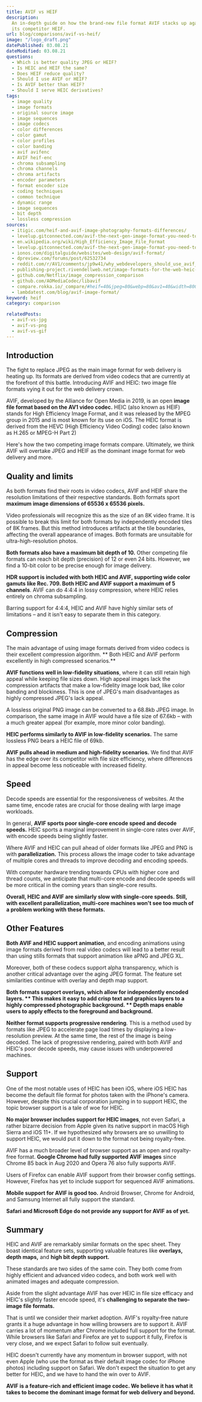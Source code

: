 ```yaml
---
title: AVIF vs HEIF
description:
  An in-depth guide on how the brand-new file format AVIF stacks up against
  its competitor HEIF.
url: blog/comparisons/avif-vs-heif/
image: "/logo_draft.png"
datePublished: 03.08.21
dateModified: 03.08.21
questions:
  - Which is better quality JPEG or HEIF?
  - Is HEIC and HEIF the same?
  - Does HEIF reduce quality?
  - Should I use AVIF or HEIF?
  - Is AVIF better than HEIF?
  - Should I serve HEIC derivatives?
tags:
  - image quality
  - image formats
  - original source image
  - image sequences
  - image codecs
  - color differences
  - color gamut
  - color profiles
  - color banding
  - avif avifenc
  - AVIF heif-enc
  - chroma subsampling
  - chroma channels
  - chroma artifacts
  - encoder parameters
  - format encoder size
  - coding techniques
  - common technique
  - dynamic range
  - image sequences
  - bit depth
  - lossless compression
sources:
  - itigic.com/heif-and-avif-image-photography-formats-differences/
  - levelup.gitconnected.com/avif-the-next-gen-image-format-you-need-to-know-about-631e4476dc71
  - en.wikipedia.org/wiki/High_Efficiency_Image_File_Format
  - levelup.gitconnected.com/avif-the-next-gen-image-format-you-need-to-know-about-631e4476dc71
  - ionos.com/digitalguide/websites/web-design/avif-format/
  - dpreview.com/forums/post/62532734
  - reddit.com/r/AV1/comments/jp9w41/why_webdevelopers_should_use_avif_comparison/
  - publishing-project.rivendellweb.net/image-formats-for-the-web-heic-and-avif/
  - github.com/Netflix/image_compression_comparison
  - github.com/AOMediaCodec/libavif
  - compare.rokka.io/_compare/#heif=40&jpeg=80&webp=80&av1=40&width=800
  - lambdatest.com/blog/avif-image-format/
keyword: heif
category: comparison

relatedPosts:
  - avif-vs-jpg
  - avif-vs-png
  - avif-vs-gif
---
```


## Introduction

The fight to replace JPEG as the main image format for web delivery is heating up. Its formats are derived from video codecs that are currently at the forefront of this battle. Introducing AVIF and HEIC: two image file formats vying it out for the web delivery crown.

AVIF, developed by the Alliance for Open Media in 2019, is an open **image file format based on the AV1 video codec.** HEIC (also known as HEIF) stands for High Efficiency Image Format, and it was released by the MPEG group in 2015 and is most known for its use on iOS. The HEIC format is derived from the HEVC (High Efficiency Video Coding) codec (also known as H.265 or MPEG-H Part 2)

Here's how the two competing image formats compare. Ultimately, we think AVIF will overtake JPEG and HEIF as the dominant image format for web delivery and more.

## Quality and limits

As both formats find their roots in video codecs, AVIF and HEIF share the resolution limitations of their respective standards. Both formats sport **maximum image dimensions of 65536 x 65536 pixels.**

Video professionals will recognize this as the size of an 8K video frame. It is possible to break this limit for both formats by independently encoded tiles of 8K frames. But this method introduces artifacts at the tile boundaries, affecting the overall appearance of images. Both formats are unsuitable for ultra-high-resolution photos.

**Both formats also have a maximum bit depth of 10\.** Other competing file formats can reach bit depth (precision) of 12 or even 24 bits. However, we find a 10-bit color to be precise enough for image delivery.

**HDR support is included with both HEIC and AVIF, supporting wide color gamuts like Rec. 709. **Both** HEIC and AVIF support a maximum of 5 channels**. AVIF can do 4:4:4 in lossy compression, where HEIC relies entirely on chroma subsampling.

Barring support for 4:4:4, HEIC and AVIF have highly similar sets of limitations – and it isn't easy to separate them in this category.

## Compression

The main advantage of using image formats derived from video codecs is their excellent compression algorithm. ** Both HEIC and AVIF perform excellently in high compressed scenarios.**

**AVIF functions well in low-fidelity situations**, where it can still retain high appeal while keeping file sizes down. High appeal images lack the compression artifacts that make a low-fidelity image look bad, like color banding and blockiness. This is one of JPEG's main disadvantages as highly compressed JPEG's lack appeal.

A lossless original PNG image can be converted to a 68.8kb JPEG image. In comparison, the same image in AVIF would have a file size of 67.6kb – with a much greater appeal (for example, more minor color banding).

**HEIC performs similarly to AVIF in low-fidelity scenarios.** The same lossless PNG bears a HEIC file of 69kb.

**AVIF pulls ahead in medium and high-fidelity scenarios.** We find that AVIF has the edge over its competitor with file size efficiency, where differences in appeal become less noticeable with increased fidelity.

## Speed

Decode speeds are essential for the responsiveness of websites. At the same time, encode rates are crucial for those dealing with large image workloads.

In general, **AVIF sports poor single-core encode speed and decode speeds.** HEIC sports a marginal improvement in single-core rates over AVIF, with encode speeds being slightly faster.

Where AVIF and HEIC can pull ahead of older formats like JPEG and PNG is with **parallelization.** This process allows the image coder to take advantage of multiple cores and threads to improve decoding and encoding speeds.

With computer hardware trending towards CPUs with higher core and thread counts, we anticipate that multi-core encode and decode speeds will be more critical in the coming years than single-core results.

**Overall, HEIC and AVIF are similarly slow with single-core speeds. Still, with excellent parallelization, multi-core machines won't see too much of a problem working with these formats.**

## Other Features

**Both AVIF and HEIC support animation**, and encoding animations using image formats derived from real video codecs will lead to a better result than using stills formats that support animation like aPNG and JPEG XL.

Moreover, both of these codecs support alpha transparency, which is another critical advantage over the aging JPEG format. The feature set similarities continue with overlay and depth map support.

**Both formats support overlays, which allow for independently encoded layers. ** This makes it easy to add crisp text and graphics layers to a highly compressed photographic background. ** Depth maps enable users to apply effects to the foreground and background.**

**Neither format supports progressive rendering**. This is a method used by formats like JPEG to accelerate page load times by displaying a low-resolution preview. At the same time, the rest of the image is being decoded. The lack of progressive rendering, paired with both AVIF and HEIC's poor decode speeds, may cause issues with underpowered machines.

## Support

One of the most notable uses of HEIC has been iOS, where iOS HEIC has become the default file format for photos taken with the iPhone's camera. However, despite this crucial corporation jumping in to support HEIC, the topic browser support is a tale of woe for HEIC.

**No major browser includes support for HEIC images**, not even Safari, a rather bizarre decision from Apple given its native support in macOS High Sierra and iOS 11+. If we hypothesized why browsers are so unwilling to support HEIC, we would put it down to the format not being royalty-free.

AVIF has a much broader level of browser support as an open and royalty-free format. **Google Chrome had fully supported AVIF images** since Chrome 85 back in Aug 2020 and Opera 76 also fully supports AVIF.

Users of Firefox can enable AVIF support from their browser config settings. However, Firefox has yet to include support for sequenced AVIF animations.

**Mobile support for AVIF is good too.** Android Browser, Chrome for Android, and Samsung Internet all fully support the standard.

**Safari and Microsoft Edge do not provide any support for AVIF as of yet.**

## Summary

HEIC and AVIF are remarkably similar formats on the spec sheet. They boast identical feature sets, supporting valuable features like **overlays, depth maps,** and **high bit depth support.**

These standards are two sides of the same coin. They both come from highly efficient and advanced video codecs, and both work well with animated images and adequate compression.

Aside from the slight advantage AVIF has over HEIC in file size efficacy and HEIC's slightly faster encode speed, it's **challenging to separate the two-image file formats.**

That is until we consider their market adoption. AVIF's royalty-free nature grants it a huge advantage in how willing browsers are to support it. AVIF carries a lot of momentum after Chrome included full support for the format. While browsers like Safari and Firefox are yet to support it fully, Firefox is very close, and we expect Safari to follow suit eventually.

HEIC doesn't currently have any momentum in browser support, with not even Apple (who use the format as their default image codec for iPhone photos) including support on Safari. We don't expect the situation to get any better for HEIC, and we have to hand the win over to AVIF.

**AVIF is a feature-rich and efficient image codec. We believe it has what it takes to become the dominant image format for web delivery and beyond.**
